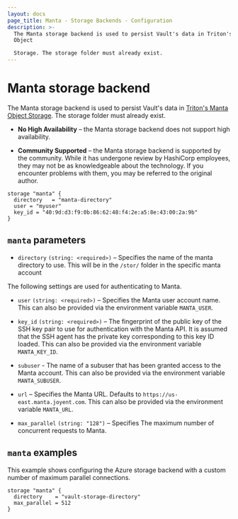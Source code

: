 ```yaml
---
layout: docs
page_title: Manta - Storage Backends - Configuration
description: >-
  The Manta storage backend is used to persist Vault's data in Triton's Manta
  Object

  Storage. The storage folder must already exist.
---
```


# Manta storage backend

The Manta storage backend is used to persist Vault's data in [Triton's Manta Object
Storage][manta-object-store]. The storage folder must already exist.

- **No High Availability** – the Manta storage backend does not support high
  availability.

- **Community Supported** – the Manta storage backend is supported by the
  community. While it has undergone review by HashiCorp employees, they may not
  be as knowledgeable about the technology. If you encounter problems with them,
  you may be referred to the original author.

```hcl
storage "manta" {
  directory   = "manta-directory"
  user = "myuser"
  key_id = "40:9d:d3:f9:0b:86:62:48:f4:2e:a5:8e:43:00:2a:9b"
}
```

## `manta` parameters

- `directory` `(string: <required>)` – Specifies the name of the manta directory to use.
  This will be in the `/stor/` folder in the specific manta account

The following settings are used for authenticating to Manta.

- `user` `(string: <required>)` – Specifies the Manta user account name. This can also be provided via
  the environment variable `MANTA_USER`.

- `key_id` `(string: <required>)` – The fingerprint of the public key of the SSH key pair to use for authentication with the Manta API.
  It is assumed that the SSH agent has the private key corresponding to this key ID loaded. This can also be provided
  via the environment variable `MANTA_KEY_ID`.

- `subuser` - The name of a subuser that has been granted access to the Manta account. This can also be
  provided via the environment variable `MANTA_SUBUSER`.
- `url` – Specifies the Manta URL. Defaults to `https://us-east.manta.joyent.com`. This can also be provided via
  the environment variable `MANTA_URL`.

- `max_parallel` `(string: "128")` – Specifies The maximum number of concurrent
  requests to Manta.

## `manta` examples

This example shows configuring the Azure storage backend with a custom number of
maximum parallel connections.

```hcl
storage "manta" {
  directory    = "vault-storage-directory"
  max_parallel = 512
}
```

[manta-object-store]: https://www.joyent.com/triton/object-storage

